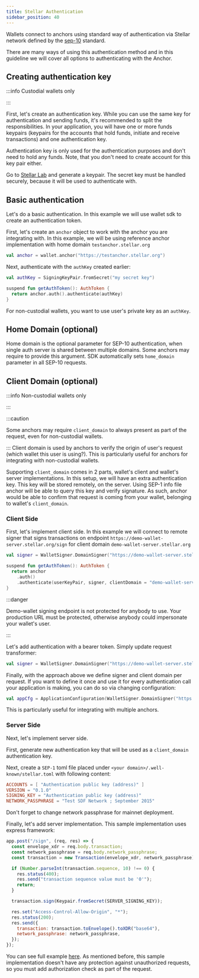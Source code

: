 ```yaml
---
title: Stellar Authentication
sidebar_position: 40
---
```



Wallets connect to anchors using standard way of authentication via Stellar network defined by the [sep-10] standard.

There are many ways of using this authentication method and in this guideline we will cover all options to authenticating with the Anchor.

## Creating authentication key

:::info Custodial wallets only

:::

First, let's create an authentication key. While you can use the same key for authentication and sending funds, it's recommended to split the responsibilities. In your application, you will have one or more funds keypairs (keypairs for the accounts that hold funds, initiate and receive transactions) and one authentication key.

Authentication key is only used for the authentication purposes and don't need to hold any funds. Note, that you don't need to create account for this key pair either.

Go to [Stellar Lab] and generate a keypair. The secret key must be handled securely, because it will be used to authenticate with.

## Basic authentication

Let's do a basic authentication. In this example we will use wallet sdk to create an authentication token.

First, let's create an `anchor` object to work with the anchor you are integrating with. In this example, we will be using reference anchor implementation with home domain `testanchor.stellar.org`

<CodeExample>

```kotlin
val anchor = wallet.anchor("https://testanchor.stellar.org")
```

</CodeExample>

Next, authenticate with the `authKey` created earlier:

<CodeExample>

```kotlin
val authKey = SigningKeyPair.fromSecret("my secret key")

suspend fun getAuthToken(): AuthToken {
  return anchor.auth().authenticate(authKey)
}
```

</CodeExample>

For non-custodial wallets, you want to use user's private key as an `authKey`.

## Home Domain (optional)

Home domain is the optional parameter for SEP-10 authentication, when single auth server is shared between multiple domains. Some anchors may require to provide this argument. SDK automatically sets `home_domain` parameter in all SEP-10 requests.

## Client Domain (optional)

:::info Non-custodial wallets only

:::

:::caution

Some anchors may require `client_domain` to always present as part of the request, even for non-custodial wallets.

::: Client domain is used by anchors to verify the origin of user's request (which wallet this user is using?). This is particularly useful for anchors for integrating with non-custodial wallets.

Supporting `client_domain` comes in 2 parts, wallet's client and wallet's server implementations. In this setup, we will have an extra authentication key. This key will be stored remotely, on the server. Using SEP-1 info file anchor will be able to query this key and verify signature. As such, anchor would be able to confirm that request is coming from your wallet, belonging to wallet's `client_domain`.

### Client Side

First, let's implement client side. In this example we will connect to remote signer that signs transactions on endpoint `https://demo-wallet-server.stellar.org/sign` for client domain `demo-wallet-server.stellar.org`

<CodeExample>

```kotlin
val signer = WalletSigner.DomainSigner("https://demo-wallet-server.stellar.org/sign") {}

suspend fun getAuthToken(): AuthToken {
  return anchor
    .auth()
    .authenticate(userKeyPair, signer, clientDomain = "demo-wallet-server.stellar.org")
}
```

</CodeExample>

:::danger

Demo-wallet signing endpoint is not protected for anybody to use. Your production URL must be protected, otherwise anybody could impersonate your wallet's user.

:::

Let's add authentication with a bearer token. Simply update request transformer:

<CodeExample>

```kotlin
val signer = WalletSigner.DomainSigner("https://demo-wallet-server.stellar.org/sign") { bearerAuth("token") }
```

</CodeExample>

Finally, with the approach above we define signer and client domain per request. If you want to define it once and use it for every authentication call your application is making, you can do so via changing configuration:

<CodeExample>

```kotlin
val appCfg = ApplicationConfiguration(WalletSigner.DomainSigner("https://my-domain.com/sign"), "my-domain.com")
```

</CodeExample>

This is particularly useful for integrating with multiple anchors.

### Server Side

Next, let's implement server side.

First, generate new authentication key that will be used as a `client_domain` authentication key.

Next, create a `SEP-1` toml file placed under `<your domain>/.well-known/stellar.toml` with following content:

<CodeExample>

```toml
ACCOUNTS = [ "Authentication public key (address)" ]
VERSION = "0.1.0"
SIGNING_KEY = "Authentication public key (address)"
NETWORK_PASSPHRASE = "Test SDF Network ; September 2015"
```

</CodeExample>

Don't forget to change network passphrase for mainnet deployment.

Finally, let's add server implementation. This sample implementation uses express framework:

<CodeExample>

```javascript
app.post("/sign", (req, res) => {
  const envelope_xdr = req.body.transaction;
  const network_passphrase = req.body.network_passphrase;
  const transaction = new Transaction(envelope_xdr, network_passphrase);

  if (Number.parseInt(transaction.sequence, 10) !== 0) {
    res.status(400);
    res.send("transaction sequence value must be '0'");
    return;
  }

  transaction.sign(Keypair.fromSecret(SERVER_SIGNING_KEY));

  res.set("Access-Control-Allow-Origin", "*");
  res.status(200);
  res.send({
    transaction: transaction.toEnvelope().toXDR("base64"),
    network_passphrase: network_passphrase,
  });
});
```

</CodeExample>

You can see full example [here](https://github.com/stellar/stellar-demo-wallet/blob/52071629f8d29470b61799bef9519776d9c252d2/packages/demo-wallet-server/src/index.ts). As mentioned before, this sample implementation doesn't have any protection against unauthorized requests, so you must add authorization check as part of the request.

[sep-1]: https://github.com/stellar/stellar-protocol/blob/master/ecosystem/sep-0001.md
[sep-10]: https://github.com/stellar/stellar-protocol/blob/master/ecosystem/sep-0010.md
[stellar lab]: https://laboratory.stellar.org/
